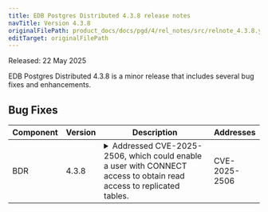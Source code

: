 ```yaml
---
title: EDB Postgres Distributed 4.3.8 release notes
navTitle: Version 4.3.8
originalFilePath: product_docs/docs/pgd/4/rel_notes/src/relnote_4.3.8.yml
editTarget: originalFilePath
---
```


Released: 22 May 2025

EDB Postgres Distributed 4.3.8 is a minor release that includes several bug fixes and enhancements.

## Bug Fixes

<table class="table w-100"><thead><tr><th>Component</th><th>Version</th><th>Description</th><th width="10%">Addresses</th></tr></thead><tbody>
<tr><td>BDR</td><td>4.3.8</td><td><details><summary>Addressed CVE-2025-2506, which could enable a user with CONNECT access to obtain read access to replicated tables.</summary><hr/><p>An issue, <a href="/security/advisories/cve20252506/">CVE-2025-2506</a>, was discovered in pglogical which is present in later versions of BDR and PGD. The issue could enable a user with CONNECT access to obtain read access to replicated tables.</p>
</details></td><td>CVE-2025-2506</td></tr>
</tbody></table>


